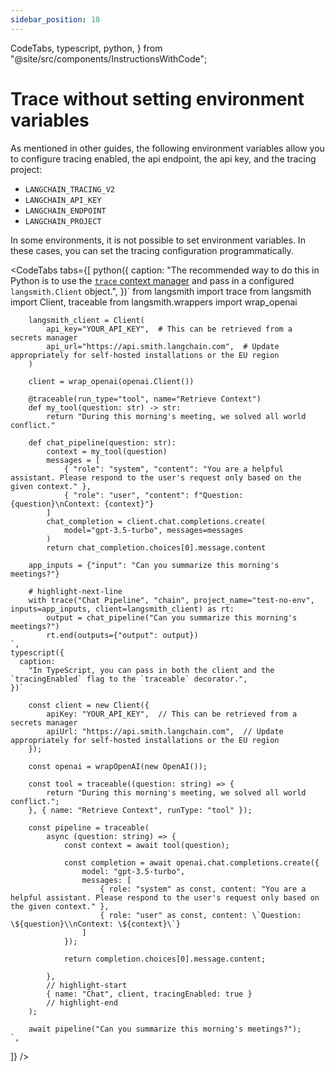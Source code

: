 ```yaml
---
sidebar_position: 18
---
```


  CodeTabs,
  typescript,
  python,
} from "@site/src/components/InstructionsWithCode";

# Trace without setting environment variables

As mentioned in other guides, the following environment variables allow you to configure tracing enabled, the api endpoint, the api key, and the tracing project:

- `LANGCHAIN_TRACING_V2`
- `LANGCHAIN_API_KEY`
- `LANGCHAIN_ENDPOINT`
- `LANGCHAIN_PROJECT`

In some environments, it is not possible to set environment variables. In these cases, you can set the tracing configuration programmatically.

<CodeTabs
  tabs={[
    python({
      caption:
        "The recommended way to do this in Python is to use the [`trace` context manager](./annotate_code#use-the-trace-context-manager-python-only) and pass in a configured `langsmith.Client` object.",
    })`
        from langsmith import trace
        from langsmith import Client, traceable
        from langsmith.wrappers import wrap_openai
        
        langsmith_client = Client(
            api_key="YOUR_API_KEY",  # This can be retrieved from a secrets manager
            api_url="https://api.smith.langchain.com",  # Update appropriately for self-hosted installations or the EU region
        )
        
        client = wrap_openai(openai.Client())
        
        @traceable(run_type="tool", name="Retrieve Context")
        def my_tool(question: str) -> str:
            return "During this morning's meeting, we solved all world conflict."
        
        def chat_pipeline(question: str):
            context = my_tool(question)
            messages = [
                { "role": "system", "content": "You are a helpful assistant. Please respond to the user's request only based on the given context." },
                { "role": "user", "content": f"Question: {question}\nContext: {context}"}
            ]
            chat_completion = client.chat.completions.create(
                model="gpt-3.5-turbo", messages=messages
            )
            return chat_completion.choices[0].message.content
        
        app_inputs = {"input": "Can you summarize this morning's meetings?"}
        
        # highlight-next-line
        with trace("Chat Pipeline", "chain", project_name="test-no-env", inputs=app_inputs, client=langsmith_client) as rt:
            output = chat_pipeline("Can you summarize this morning's meetings?")
            rt.end(outputs={"output": output})
    `,
    typescript({
      caption:
        "In TypeScript, you can pass in both the client and the `tracingEnabled` flag to the `traceable` decorator.",
    })`
        
        const client = new Client({
            apiKey: "YOUR_API_KEY",  // This can be retrieved from a secrets manager
            apiUrl: "https://api.smith.langchain.com",  // Update appropriately for self-hosted installations or the EU region
        });
        
        const openai = wrapOpenAI(new OpenAI());
        
        const tool = traceable((question: string) => {
            return "During this morning's meeting, we solved all world conflict.";
        }, { name: "Retrieve Context", runType: "tool" });
        
        const pipeline = traceable(
            async (question: string) => {
                const context = await tool(question);
                
                const completion = await openai.chat.completions.create({
                    model: "gpt-3.5-turbo",
                    messages: [
                        { role: "system" as const, content: "You are a helpful assistant. Please respond to the user's request only based on the given context." },
                        { role: "user" as const, content: \`Question: \${question}\\nContext: \${context}\`}
                    ]
                });
                
                return completion.choices[0].message.content;
            
            }, 
            // highlight-start
            { name: "Chat", client, tracingEnabled: true }
            // highlight-end
        );
        
        await pipeline("Can you summarize this morning's meetings?");
    `,
  ]}
/>
